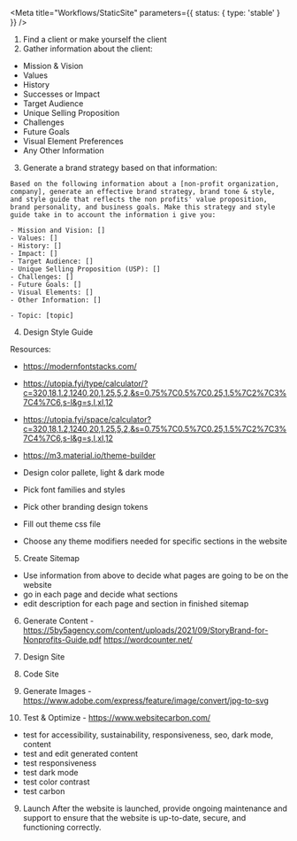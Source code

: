 
<Meta title="Workflows/StaticSite" parameters={{ status: { type: 'stable' } }} />

1. Find a client or make yourself the client
2. Gather information about the client:

- Mission & Vision
- Values
- History
- Successes or Impact
- Target Audience
- Unique Selling Proposition
- Challenges
- Future Goals
- Visual Element Preferences
- Any Other Information

3. Generate a brand strategy based on that information:

```
Based on the following information about a [non-profit organization, company], generate an effective brand strategy, brand tone & style, and style guide that reflects the non profits' value proposition, brand personality, and business goals. Make this strategy and style guide take in to account the information i give you:

- Mission and Vision: []
- Values: []
- History: []
- Impact: []
- Target Audience: []
- Unique Selling Proposition (USP): []
- Challenges: []
- Future Goals: []
- Visual Elements: []
- Other Information: []

- Topic: [topic]
```

4. Design Style Guide

Resources:

- https://modernfontstacks.com/
- https://utopia.fyi/type/calculator/?c=320,18,1.2,1240,20,1.25,5,2,&s=0.75%7C0.5%7C0.25,1.5%7C2%7C3%7C4%7C6,s-l&g=s,l,xl,12
- https://utopia.fyi/space/calculator?c=320,18,1.2,1240,20,1.25,5,2,&s=0.75%7C0.5%7C0.25,1.5%7C2%7C3%7C4%7C6,s-l&g=s,l,xl,12
- https://m3.material.io/theme-builder

- Design color pallete, light & dark mode
- Pick font families and styles
- Pick other branding design tokens
- Fill out theme css file
- Choose any theme modifiers needed for specific sections in the website

5. Create Sitemap

- Use information from above to decide what pages are going to be on the website
- go in each page and decide what sections
- edit description for each page and section in finished sitemap

6. Generate Content - https://5by5agency.com/content/uploads/2021/09/StoryBrand-for-Nonprofits-Guide.pdf
   https://wordcounter.net/

7. Design Site
8. Code Site
9. Generate Images - https://www.adobe.com/express/feature/image/convert/jpg-to-svg
10. Test & Optimize - https://www.websitecarbon.com/

- test for accessibility, sustainability, responsiveness, seo, dark mode, content
- test and edit generated content
- test responsiveness
- test dark mode
- test color contrast
- test carbon

9. Launch
   After the website is launched, provide ongoing maintenance and support to ensure that the website is up-to-date, secure, and functioning correctly.
